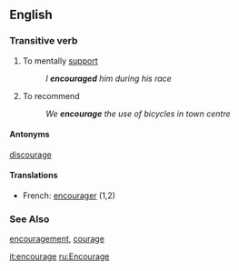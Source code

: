 ==English==

===Transitive verb===
# To mentally [[support]]
#:''I '''encouraged''' him during his race''
# To recommend
#:''We '''encourage''' the use of bicycles in town centre''
====Antonyms====
[[discourage]]
====Translations====
*French: [[encourager]] (1,2)
===See Also===
[[encouragement]], [[courage]]

[[it:encourage]]
[[ru:Encourage]]